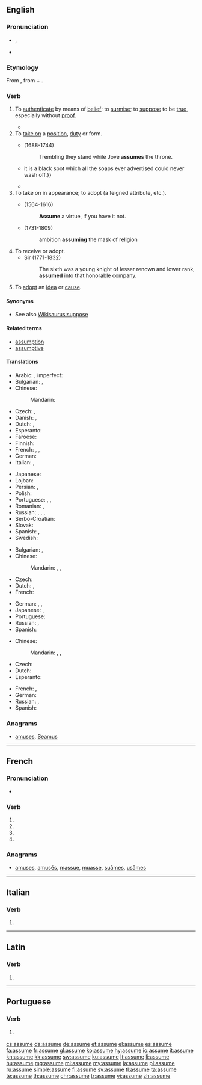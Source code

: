 {{also|assumé}}
==English==

===Pronunciation===
* {{IPA|/əˈsuːm/|/əˈsjuːm/|lang=en}}, {{IPA|/əˈʃuːm/|lang=en}}
* {{audio|en-us-assume.ogg|Audio (US)|lang=en}}

===Etymology===
From {{etyl|la|en}} {{m|la|assūmō||accept, take}}, from {{term|ad-||to, towards, at|lang=la}} + {{m|la|sūmō||take up, assume}}.

===Verb===
{{en-verb|assum|ing}}

# To [[authenticate]] by means of [[belief]]; to [[surmise]]; to [[suppose]] to be [[true]], especially without [[proof]].
#: {{ux|en|We '''assume''' that, as her parents were dentists, she knows quite a bit about dentistry.}}
#* {{quote-magazine|date=2013-06-14|author={{w|Jonathan Freedland}}
|volume=189|issue=1|page=18|magazine={{w|The Guardian Weekly}}
|title=[http://www.guardian.co.uk/commentisfree/2013/jun/07/obama-apple-google-facebook-tainted-prism Obama's once hip brand is now tainted]
|passage=Where we once sent love letters in a sealed envelope, or stuck photographs of our children in a family album, now such private material is despatched to servers and clouds operated by people we don't know and will never meet. Perhaps we '''assume''' that our name, address and search preferences will be viewed by some unseen pair of corporate eyes, probably not human, and don't mind that much.}}
# To [[take on]] a [[position]], [[duty]] or form.
#: {{ux|en|Mr. Jones will '''assume''' the position of a lifeguard until a proper replacement is found.}}
#* {{w|Alexander Pope}} (1688-1744)
#*: Trembling they stand while Jove '''assumes''' the throne.
#*{{quote-book|year=1893|author={{w|Walter Besant}}|title=[http://gutenberg.org/ebooks/34738 The Ivory Gate]|chapter=Prologue
|passage=Such a scandal as the prosecution of a brother for forgery—with a verdict of guilty—is a most truly horrible, deplorable, fatal thing. It takes the respectability out of a family perhaps at a critical moment, when the family is just '''assuming''' the robes of respectability:{{...}}it is a black spot which all the soaps ever advertised could never wash off.}}
#* {{quote-news|year=2012|date=August 5|author={{w|Nathan Rabin}}
|title=[http://www.avclub.com/articles/i-love-lisa,83183/ TV: Review: THE SIMPSONS (CLASSIC): “I Love Lisa”] (season 4, episode 15; originally aired 02/11/1993)
|passage=So while Ralph generally seems to inhabit a different, more glorious and joyful universe than everyone else here his yearning and heartbreak are eminently relateable. Ralph sometimes appears to be a magically demented sprite who has '''assumed''' the form of a boy, but he’s never been more poignantly, nakedly, movingly human than he is here.}}
# To take on in appearance; to adopt (a feigned attribute, etc.).
#* {{w|William Shakespeare}} (1564-1616)
#*: '''Assume''' a virtue, if you have it not.
#* {{w|Beilby Porteus}} (1731-1809)
#*: ambition '''assuming''' the mask of religion
# To receive or adopt.
#* Sir {{w|Walter Scott}} (1771-1832)
#*: The sixth was a young knight of lesser renown and lower rank, '''assumed''' into that honorable company.
# To [[adopt]] an [[idea]] or [[cause]].

====Synonyms====
* See also [[Wikisaurus:suppose]]

====Related terms====
* [[assumption]]
* [[assumptive]]

====Translations====
{{trans-top|to suppose to be true}}
* Arabic: {{t|ar|افترض|tr=iftáraḍa}}, imperfect: {{t|ar|يفترض|tr=yaftariḍu}}
* Bulgarian: {{t+|bg|приемам|tr=priemám}}, {{t+|bg|допускам|tr=dopuskám}}
* Chinese:
*: Mandarin: {{t+|cmn|假定|tr=jiǎdìng|sc=Hani}}
* Czech: {{t+|cs|předpokládat}}, {{t|cs|domnívat se}}
* Danish: {{t|da|antage}}, {{t|da|formode}}
* Dutch: {{t+|nl|aannemen}}, {{t+|nl|veronderstellen}}
* Esperanto: {{t+|eo|supozi}}
* Faroese: {{t|fo|halda}}
* Finnish: {{t+|fi|olettaa}}
* French: {{t+|fr|supposer}}, {{t+|fr|présupposer}}, {{t+|fr|présumer}}
* German: {{t+|de|annehmen}}
* Italian: {{t+|it|presupporre}}, {{t+|it|ritenere}}
{{trans-mid}}
* Japanese: {{t|ja|仮定する|tr=かていする, katei-suru|sc=Jpan}}
* Lojban: {{t|jbo|sruma}}
* Persian: {{t+|fa|فرض کردن|tr=farz kardan}}, {{t+|fa|حدس زدن|tr=hads zadan}}
* Polish: {{t+|pl|przyjąć}}
* Portuguese: {{t+|pt|supor}}, {{t+|pt|pressupor}}, {{t+|pt|presumir}}
* Romanian: {{t+|ro|presupune}}, {{t+|ro|prepune}}
* Russian: {{t+|ru|предполагать|impf|tr=predpolagát’|sc=Cyrl}}, {{t+|ru|предположить|pf|tr=predpoložít’|sc=Cyrl}}, {{t+|ru|допускать|impf|tr=dopuskát’|sc=Cyrl}}, {{t+|ru|допустить|pf|tr=dopustít’|sc=Cyrl}}
* Serbo-Croatian: {{t+|sh|pretpostaviti}}
* Slovak: {{t|sk|predpokladať}}
* Spanish: {{t+|es|suponer}}, {{t|es|dar por sentado}}
* Swedish: {{t+|sv|anta}}
{{trans-bottom}}

{{trans-top|take on a position}}
* Bulgarian: {{t+|bg|поемам}}, {{t+|bg|заемам}}
* Chinese:
*: Mandarin: {{t|cmn|擔任|sc=Hani}}, {{t+|cmn|担任|tr=dānrèn|sc=Hani}}, {{t+|cmn|承接|tr=chéngjiē|sc=Hani}}
* Czech: {{t|cs|zaujmout}}
* Dutch: {{t+|nl|innemen}}, {{t+|nl|aannemen}}
* French: {{t+|fr|assumer}}
{{trans-mid}}
* German: {{t+|de|annehmen}}, {{t+|de|aufnehmen}}, {{t+|de|einnehmen}}
* Japanese: {{t+|ja|負う|tr=おう, ou|sc=Jpan}}, {{t|ja|引き受ける|tr=ひきうける, hikiukeru|sc=Jpan}}
* Portuguese: {{t+|pt|assumir}}
* Russian: {{t+|ru|занимать|impf|tr=zanimát’|sc=Cyrl}}, {{t+|ru|занять|pf|tr=zanját’|sc=Cyrl}}
* Spanish: {{t+|es|asumir}}
{{trans-bottom}}

{{trans-top|adopt an idea}}
* Chinese:
*: Mandarin: {{t|cmn|採納|sc=Hani}}, {{t+|cmn|采纳|tr=cǎinà|sc=Hani}}, {{t+|cmn|接受|tr=jiēshòu|sc=Hani}}
* Czech: {{t|cs|nabrat}}
* Dutch: {{t+|nl|aannemen}}
* Esperanto: {{t+|eo|akcepti}}
{{trans-mid}}
* French: {{t+|fr|adopter}}, {{t+|fr|prendre}}
* German: {{t+|de|annehmen}}
* Russian: {{t+|ru|принимать|impf|tr=prinimát’|sc=Cyrl}}, {{t+|ru|принять|pf|tr=prinját’|sc=Cyrl}}
* Spanish: {{t+|es|asumir}}
{{trans-bottom}}

===Anagrams===
* [[amuses#English|amuses]], [[Seamus#English|Seamus]]

----

==French==

===Pronunciation===
* {{IPA|lang=fr|/a.sym/}}

===Verb===
{{fr-verb-form}}

# {{conjugation of|assumer||1|s|pres|ind|lang=fr}}
# {{conjugation of|assumer||3|s|pres|ind|lang=fr}}
# {{conjugation of|assumer||1|s|pres|sub|lang=fr}}
# {{conjugation of|assumer||2|s|imp|lang=fr}}

===Anagrams===
* [[amuses#French|amuses]], [[amusés#French|amusés]], [[massue#French|massue]], [[muasse#French|muasse]], [[suâmes#French|suâmes]], [[usâmes#French|usâmes]]

----

==Italian==

===Verb===
{{head|it|verb form}}

# {{conjugation of|assumere||3|s|pres|ind|lang=it}}

----

==Latin==

===Verb===
{{la-verb-form|assūme}}

# {{conjugation of|assūmō||2|s|pres|act|imp|lang=la}}

----

==Portuguese==

===Verb===
{{pt-verb-form}}

# {{conjugation of|assumir||3|s|pres|ind|lang=pt}}

[[cs:assume]]
[[da:assume]]
[[de:assume]]
[[et:assume]]
[[el:assume]]
[[es:assume]]
[[fa:assume]]
[[fr:assume]]
[[gl:assume]]
[[ko:assume]]
[[hy:assume]]
[[io:assume]]
[[it:assume]]
[[kn:assume]]
[[kk:assume]]
[[sw:assume]]
[[ku:assume]]
[[lt:assume]]
[[li:assume]]
[[hu:assume]]
[[mg:assume]]
[[ml:assume]]
[[my:assume]]
[[ja:assume]]
[[pl:assume]]
[[ru:assume]]
[[simple:assume]]
[[fi:assume]]
[[sv:assume]]
[[tl:assume]]
[[ta:assume]]
[[te:assume]]
[[th:assume]]
[[chr:assume]]
[[tr:assume]]
[[vi:assume]]
[[zh:assume]]